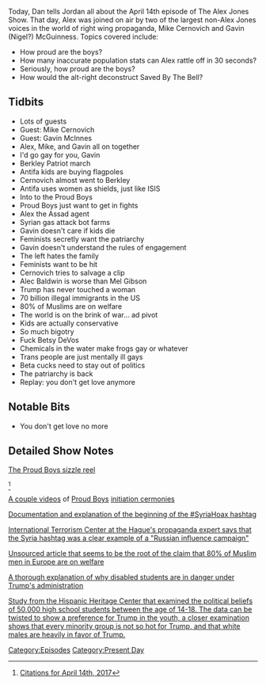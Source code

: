 {{DEFAULTSORT:
    #_EPISODE_0030:April 14, 2017
}}{{Episode
    | title           = April 14, 2017
    | caption         = Listen to this episode on [https://knowledgefight.libsyn.com/april-14-2017 Libsyn] [https://open.spotify.com/episode/3IGQcMwdQa3rtvVnNIWRYq Spotify]
    | episodeNumber   = 30
    | length          = 03:04:42
    | airDate         = April 17, 2017
    | coverageDate    = April 14, 2017
    | episodeType     = [[:Category:Present Day|Present Day]]
    | appearance      = [[Mike Cernovich]], [[Gavin McInnes]]
    | oocDrop         = I can't listen to myself; They call me the meme machine
    | previousEpisode = [[29: April 11, 2017]]
    | nextEpisode     = [[31: April 17, 2017]]
}}

{{Stub}}

Today, Dan tells Jordan all about the April 14th episode of The Alex Jones Show. That day, Alex was joined on air by two of the largest non-Alex Jones voices in the world of right wing propaganda, Mike Cernovich and Gavin (Nigel?) McGuinness. Topics covered include:

*How proud are the boys?
*How many inaccurate population stats can Alex rattle off in 30 seconds?
*Seriously, how proud are the boys?
*How would the alt-right deconstruct Saved By The Bell?

==Tidbits==

*Lots of guests
*Guest: Mike Cernovich
*Guest: Gavin McInnes
*Alex, Mike, and Gavin all on together
*I'd go gay for you, Gavin
*Berkley Patriot march
*Antifa kids are buying flagpoles
*Cernovich almost went to Berkley
*Antifa uses women as shields, just like ISIS
*Into to the Proud Boys
*Proud Boys just want to get in fights
*Alex the Assad agent
*Syrian gas attack bot farms
*Gavin doesn't care if kids die
*Feminists secretly want the patriarchy
*Gavin doesn't understand the rules of engagement
*The left hates the family
*Feminists want to be hit
*Cernovich tries to salvage a clip
*Alec Baldwin is worse than Mel Gibson
*Trump has never touched a woman
*70 billion illegal immigrants in the US
*80% of Muslims are on welfare
*The world is on the brink of war... ad pivot
*Kids are actually conservative
*So much bigotry
*Fuck Betsy DeVos
*Chemicals in the water make frogs gay or whatever
*Trans people are just mentally ill gays
*Beta cucks need to stay out of politics
*The patriarchy is back
*Replay: you don't get love anymore

==Notable Bits==

*You don't get love no more

==Detailed Show Notes==

[https://www.youtube.com/watch?v=V-1e9gHews8 The Proud Boys sizzle reel]

<ref>[https://knowledgefight.com/research/2017/4/16/citations-for-april-14th-2017 Citations for April 14th, 2017]</ref>

[https://www.youtube.com/watch?v=2RWR2TyJphA A couple videos] of [https://www.youtube.com/watch?v=-3BERjNRvug Proud Boys] [https://www.youtube.com/watch?v=6wBQqXX4KqE&t=186s initiation cermonies]

[https://medium.com/@sasha_a_fox/the-story-of-a-hashtag-e43278a79b4a Documentation and explanation of the beginning of the #SyriaHoax hashtag]

[http://J.M.%20Berger%20of%20The%20International%20Centre%20for%20Counter-Terrorism%20at%20The%20Hague International Terrorism Center at the Hague's propaganda expert says that the Syria hashtag was a clear example of a "Russian influence campaign"]

[http://www.familysecuritymatters.org/publications/detail/turks-in-germany-are-a-time-bomb Unsourced article that seems to be the root of the claim that 80% of Muslim men in Europe are on welfare]

[https://www.americanprogress.org/issues/education/reports/2017/02/02/298010/betsy-devos-threat-to-children-with-disabilities/ A thorough explanation of why disabled students are in danger under Trump's administration]

[http://hispanicheritage.org/50000-generation-z-high-school-students-identify-republican/ Study from the Hispanic Heritage Center that examined the political beliefs of 50,000 high school students between the age of 14-18. The data can be twisted to show a preference for Trump in the youth, a closer examination shows that every minority group is not so hot for Trump, and that white males are heavily in favor of Trump.]

[[Category:Episodes]]
[[Category:Present Day]]
